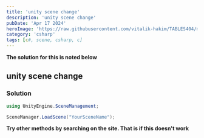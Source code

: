 ---
title: 'unity scene change'
description: 'unity scene change'
pubDate: 'Apr 17 2024'
heroImage: 'https://raw.githubusercontent.com/vitalik-hakim/TABLES404/main/error_b/c%23.png'
category: 'csharp'
tags: [c#, scene, csharp, c]
---

**The solution for this is noted below**

## unity scene change

### Solution

```csharp
using UnityEngine.SceneManagement;

SceneManager.LoadScene("YourSceneName");
```
**Try other methods by searching on the site. That is if this doesn't work**
